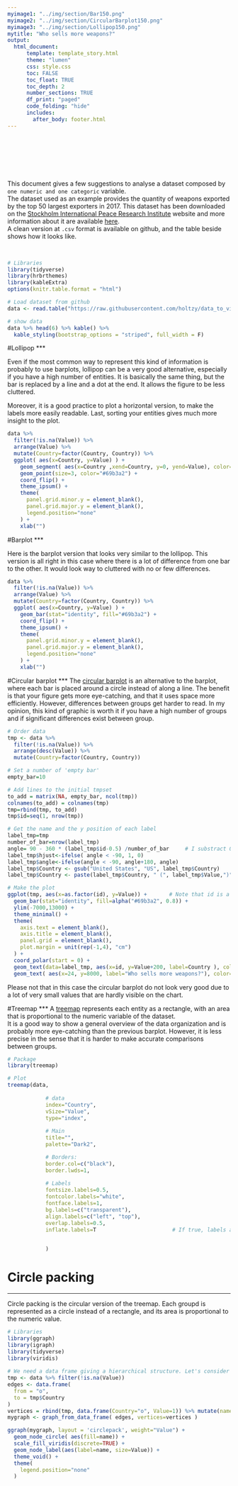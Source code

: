 ```yaml
---
myimage1: "../img/section/Bar150.png"
myimage2: "../img/section/CircularBarplot150.png"
myimage3: "../img/section/Lollipop150.png"
mytitle: "Who sells more weapons?"
output:
  html_document:
      template: template_story.html
      theme: "lumen"
      css: style.css
      toc: FALSE
      toc_float: TRUE
      toc_depth: 2
      number_sections: TRUE
      df_print: "paged"
      code_folding: "hide"
      includes: 
        after_body: footer.html
---
```


<br><br>
<div class="mycontent">


<div class = "row">
<div class = "col-md-8">
<br><br><br>
This document gives a few suggestions to analyse a dataset composed by `one numeric and one categoric` variable.
<br>
The dataset used as an example provides the quantity of weapons exported by the top 50 largest exporters in 2017. This dataset has been downloaded on the [Stockholm International Peace Research Institute](http://armstrade.sipri.org/armstrade/page/toplist.php) website and more information about it are available [here](http://www.sipri.org/databases/armstransfers/sources-and-methods/).
<br>
A clean version at `.csv` format is available on github, and the table beside shows how it looks like.
</div>

<div class = "col-md-4">
<br>
```r
# Libraries
library(tidyverse)
library(hrbrthemes)
library(kableExtra)
options(knitr.table.format = "html")

# Load dataset from github
data <- read.table("https://raw.githubusercontent.com/holtzy/data_to_viz/master/Example_dataset/7_OneCatOneNum.csv", header=TRUE, sep=",")

# show data
data %>% head(6) %>% kable() %>%
  kable_styling(bootstrap_options = "striped", full_width = F)
```
</div>
</div>










#Lollipop
***

Even if the most common way to represent this kind of information is probably to use barplots, lollipop can be a very good alternative, especially if you have a high number of entities. It is basically the same thing, but the bar is replaced by a line and a dot at the end. It allows the figure to be less cluttered.


Moreover, it is a good practice to plot a horizontal version, to make the labels more easily readable. Last, sorting your entities gives much more insight to the plot.
```r
data %>%
  filter(!is.na(Value)) %>%
  arrange(Value) %>%
  mutate(Country=factor(Country, Country)) %>%
  ggplot( aes(x=Country, y=Value) ) +
    geom_segment( aes(x=Country ,xend=Country, y=0, yend=Value), color="grey") +
    geom_point(size=3, color="#69b3a2") +
    coord_flip() +
    theme_ipsum() +
    theme(
      panel.grid.minor.y = element_blank(),
      panel.grid.major.y = element_blank(),
      legend.position="none"
    ) +
    xlab("")
```




#Barplot
***

Here is the barplot version that looks very similar to the lollipop. This version is all right in this case where there is a lot of difference from one bar to the other. It would look way to cluttered with no or few differences.
```r
data %>%
  filter(!is.na(Value)) %>%
  arrange(Value) %>%
  mutate(Country=factor(Country, Country)) %>%
  ggplot( aes(x=Country, y=Value) ) +
    geom_bar(stat="identity", fill="#69b3a2") +
    coord_flip() +
    theme_ipsum() +
    theme(
      panel.grid.minor.y = element_blank(),
      panel.grid.major.y = element_blank(),
      legend.position="none"
    ) +
    xlab("")
```


#Circular barplot
***
The [circular barplot]() is an alternative to the barplot, where each bar is placed around a circle instead of along a line. The benefit is that your figure gets more eye-catching, and that it uses space more efficiently. However, differences between groups get harder to read. In my opinion, this kind of graphic is worth it if you have a high number of groups and if significant differences exist between group.
```r
# Order data
tmp <- data %>%
  filter(!is.na(Value)) %>%
  arrange(desc(Value)) %>%
  mutate(Country=factor(Country, Country))

# Set a number of 'empty bar'
empty_bar=10

# Add lines to the initial tmpset
to_add = matrix(NA, empty_bar, ncol(tmp))
colnames(to_add) = colnames(tmp)
tmp=rbind(tmp, to_add)
tmp$id=seq(1, nrow(tmp))

# Get the name and the y position of each label
label_tmp=tmp
number_of_bar=nrow(label_tmp)
angle= 90 - 360 * (label_tmp$id-0.5) /number_of_bar     # I substract 0.5 because the letter must have the angle of the center of the bars. Not extreme right(1) or extreme left (0)
label_tmp$hjust<-ifelse( angle < -90, 1, 0)
label_tmp$angle<-ifelse(angle < -90, angle+180, angle)
label_tmp$Country <- gsub("United States", "US", label_tmp$Country)
label_tmp$Country <- paste(label_tmp$Country, " (", label_tmp$Value,")", sep="")

# Make the plot
ggplot(tmp, aes(x=as.factor(id), y=Value)) +       # Note that id is a factor. If x is numeric, there is some space between the first bar
  geom_bar(stat="identity", fill=alpha("#69b3a2", 0.8)) +
  ylim(-7000,13000) +
  theme_minimal() +
  theme(
    axis.text = element_blank(),
    axis.title = element_blank(),
    panel.grid = element_blank(),
    plot.margin = unit(rep(-1,4), "cm") 
  ) +
  coord_polar(start = 0) + 
  geom_text(data=label_tmp, aes(x=id, y=Value+200, label=Country ), color="black", fontface="bold",alpha=0.6, size=2.5, angle= label_tmp$angle, hjust=label_tmp$hjust, inherit.aes = FALSE ) +
  geom_text( aes(x=24, y=8000, label="Who sells more weapons?"), color="black", inherit.aes = FALSE)
```

Please not that in this case the circular barplot do not look very good due to a lot of very small values that are hardly visible on the chart.




#Treemap
***
A [treemap]() represents each entity as a rectangle, with an area that is proportional to the numeric variable of the dataset.  
It is a good way to show a general overview of the data organization and is probably more eye-catching than the previous barplot. However, it is less precise in the sense that it is harder to make accurate comparisons between groups.
```r
# Package
library(treemap)

# Plot
treemap(data,
            
            # data
            index="Country",
            vSize="Value",
            type="index",
            
            # Main
            title="",
            palette="Dark2",

            # Borders:
            border.col=c("black"),             
            border.lwds=1,                         
        
            # Labels
            fontsize.labels=0.5,
            fontcolor.labels="white",
            fontface.labels=1,            
            bg.labels=c("transparent"),              
            align.labels=c("left", "top"),                                  
            overlap.labels=0.5,
            inflate.labels=T                        # If true, labels are bigger when rectangle is bigger.

            
            )
```


# Circle packing
***

Circle packing is the circular version of the treemap. Each groupd is represented as a circle instead of a rectangle, and its area is proportional to the numeric value.

```r
# Libraries
library(ggraph)
library(igraph)
library(tidyverse)
library(viridis)
 
# We need a data frame giving a hierarchical structure. Let's consider the flare dataset:
tmp <- data %>% filter(!is.na(Value))
edges <- data.frame(
  from = "o",
  to = tmp$Country
)
vertices = rbind(tmp, data.frame(Country="o", Value=1)) %>% mutate(name=Country)
mygraph <- graph_from_data_frame( edges, vertices=vertices )

ggraph(mygraph, layout = 'circlepack', weight="Value") + 
  geom_node_circle( aes(fill=name)) +
  scale_fill_viridis(discrete=TRUE) +
  geom_node_label(aes(label=name, size=Value)) +
  theme_void() +
  theme(
    legend.position="none"
  )



```





</div>














